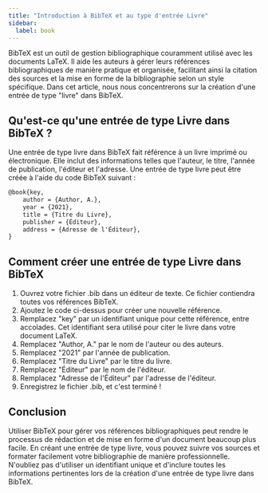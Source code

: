 ```yaml
---
title: "Introduction à BibTeX et au type d'entrée Livre"
sidebar:
  label: book
---
```



BibTeX est un outil de gestion bibliographique couramment utilisé avec les documents LaTeX. Il aide les auteurs à gérer leurs références bibliographiques de manière pratique et organisée, facilitant ainsi la citation des sources et la mise en forme de la bibliographie selon un style spécifique. Dans cet article, nous nous concentrerons sur la création d'une entrée de type "livre" dans BibTeX.

<CiteDrive/>

## Qu'est-ce qu'une entrée de type Livre dans BibTeX ?

Une entrée de type livre dans BibTeX fait référence à un livre imprimé ou électronique. Elle inclut des informations telles que l'auteur, le titre, l'année de publication, l'éditeur et l'adresse. Une entrée de type livre peut être créée à l'aide du code BibTeX suivant :



```tex
@book{key,   
	author = {Author, A.},   
	year = {2021},   
	title = {Titre du Livre},   
	publisher = {Éditeur},   
	address = {Adresse de l'Éditeur}, 
}
```

## Comment créer une entrée de type Livre dans BibTeX

1.  Ouvrez votre fichier .bib dans un éditeur de texte. Ce fichier contiendra toutes vos références BibTeX.
2.  Ajoutez le code ci-dessus pour créer une nouvelle référence.
3.  Remplacez "key" par un identifiant unique pour cette référence, entre accolades. Cet identifiant sera utilisé pour citer le livre dans votre document LaTeX.
4.  Remplacez "Author, A." par le nom de l'auteur ou des auteurs.
5.  Remplacez "2021" par l'année de publication.
6.  Remplacez "Titre du Livre" par le titre du livre.
7.  Remplacez "Éditeur" par le nom de l'éditeur.
8.  Remplacez "Adresse de l'Éditeur" par l'adresse de l'éditeur.
9.  Enregistrez le fichier .bib, et c'est terminé !

## Conclusion

Utiliser BibTeX pour gérer vos références bibliographiques peut rendre le processus de rédaction et de mise en forme d'un document beaucoup plus facile. En créant une entrée de type livre, vous pouvez suivre vos sources et formater facilement votre bibliographie de manière professionnelle. N'oubliez pas d'utiliser un identifiant unique et d'inclure toutes les informations pertinentes lors de la création d'une entrée de type livre dans BibTeX.